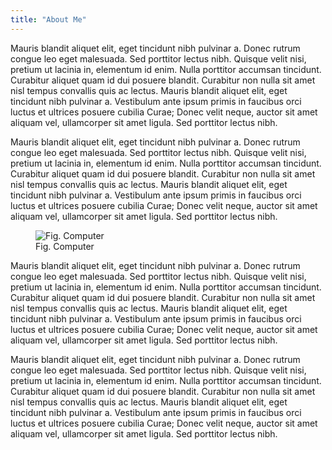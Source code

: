 ```yaml
---
title: "About Me"
---
```


Mauris blandit aliquet elit, eget tincidunt nibh pulvinar a. Donec rutrum congue leo eget malesuada. Sed porttitor lectus nibh. Quisque velit nisi, pretium ut lacinia in, elementum id enim. Nulla porttitor accumsan tincidunt. Curabitur aliquet quam id dui posuere blandit. Curabitur non nulla sit amet nisl tempus convallis quis ac lectus. Mauris blandit aliquet elit, eget tincidunt nibh pulvinar a. Vestibulum ante ipsum primis in faucibus orci luctus et ultrices posuere cubilia Curae; Donec velit neque, auctor sit amet aliquam vel, ullamcorper sit amet ligula. Sed porttitor lectus nibh.

Mauris blandit aliquet elit, eget tincidunt nibh pulvinar a. Donec rutrum congue leo eget malesuada. Sed porttitor lectus nibh. Quisque velit nisi, pretium ut lacinia in, elementum id enim. Nulla porttitor accumsan tincidunt. Curabitur aliquet quam id dui posuere blandit. Curabitur non nulla sit amet nisl tempus convallis quis ac lectus. Mauris blandit aliquet elit, eget tincidunt nibh pulvinar a. Vestibulum ante ipsum primis in faucibus orci luctus et ultrices posuere cubilia Curae; Donec velit neque, auctor sit amet aliquam vel, ullamcorper sit amet ligula. Sed porttitor lectus nibh.

![Fig. Computer](/images/computer.jpg)

Mauris blandit aliquet elit, eget tincidunt nibh pulvinar a. Donec rutrum congue leo eget malesuada. Sed porttitor lectus nibh. Quisque velit nisi, pretium ut lacinia in, elementum id enim. Nulla porttitor accumsan tincidunt. Curabitur aliquet quam id dui posuere blandit. Curabitur non nulla sit amet nisl tempus convallis quis ac lectus. Mauris blandit aliquet elit, eget tincidunt nibh pulvinar a. Vestibulum ante ipsum primis in faucibus orci luctus et ultrices posuere cubilia Curae; Donec velit neque, auctor sit amet aliquam vel, ullamcorper sit amet ligula. Sed porttitor lectus nibh.

Mauris blandit aliquet elit, eget tincidunt nibh pulvinar a. Donec rutrum congue leo eget malesuada. Sed porttitor lectus nibh. Quisque velit nisi, pretium ut lacinia in, elementum id enim. Nulla porttitor accumsan tincidunt. Curabitur aliquet quam id dui posuere blandit. Curabitur non nulla sit amet nisl tempus convallis quis ac lectus. Mauris blandit aliquet elit, eget tincidunt nibh pulvinar a. Vestibulum ante ipsum primis in faucibus orci luctus et ultrices posuere cubilia Curae; Donec velit neque, auctor sit amet aliquam vel, ullamcorper sit amet ligula. Sed porttitor lectus nibh.